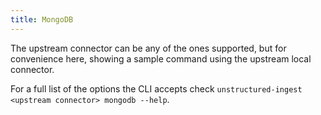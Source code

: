 ```yaml
---
title: MongoDB
---
```



<SharedContentMongoDB/>

The upstream connector can be any of the ones supported, but for convenience here, showing a sample command using the upstream local connector.


<CodeGroup>

  <MongoDBSh />

  <MongoDBPy />

</CodeGroup>

For a full list of the options the CLI accepts check `unstructured-ingest <upstream connector> mongodb --help`.

